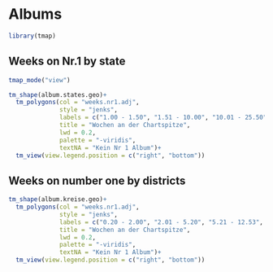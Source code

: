 # Albums

```r
library(tmap)
```


## Weeks on Nr.1 by state

```r
tmap_mode("view")

tm_shape(album.states.geo)+
  tm_polygons(col = "weeks.nr1.adj",
              style = "jenks",
              labels = c("1.00 - 1.50", "1.51 - 10.00", "10.01 - 25.50", "25.51 - 45.85", "45.86 - 56.00"),
              title = "Wochen an der Chartspitze",
              lwd = 0.2,
              palette = "-viridis",
              textNA = "Kein Nr 1 Album")+
  tm_view(view.legend.position = c("right", "bottom"))
```

## Weeks on number one by districts

```r
tm_shape(album.kreise.geo)+
  tm_polygons(col = "weeks.nr1.adj",
              style = "jenks",
              labels = c("0.20 - 2.00", "2.01 - 5.20", "5.21 - 12.53", "12.54 - 21.00", "21.01 - 56.00"),
              title = "Wochen an der Chartspitze",
              lwd = 0.2,
              palette = "-viridis",
              textNA = "Kein Nr 1 Album")+
  tm_view(view.legend.position = c("right", "bottom"))
```